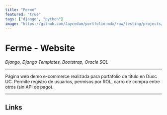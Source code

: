 ```yaml
---
title: "Ferme"
featured: "true"
tags: ["django", "python"]
image: "https://github.com/Jaycedam/portfolio-mdx/raw/testing/projects/images/ferme/preview.webp"
---
```


# Ferme - Website

_Django, Django Templates, Bootstrap, Oracle SQL_

<HeaderImage
  src="https://github.com/Jaycedam/portfolio-mdx/raw/testing/projects/images/ferme/preview.webp"
  alt="header image"
/>

---

Página web demo e-commerce realizada para portafolio de título en Duoc UC. Permite registro de usuarios, permisos por ROL, carro de compra entre otros (sin API de pago).

---

## Links

<LinkButton title="GitHub" href="https://github.com/Jaycedam/ferme-website" />
